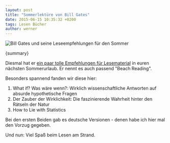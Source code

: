 ```yaml
---
layout: post
title: "Sommerlektüre von Bill Gates"
date: 2015-06-15 10:35:32 +0200
tags: Lesen Bücher
author: werner
---
```





<Image
  src={summerBooksImage}
  alt="Bill Gates und seine Leseempfehlungen für den Sommer"
  caption="Bill Gates und seine Leseempfehlungen für den Sommer."
/>

{summary}

Diesmal hat er [ein paar tolle Empfehlungen für Lesematerial](http://www.gatesnotes.com/About-Bill-Gates/Summer-Books-2015) in euren nächsten Sommerurlaub. Er nennt es auch passend "Beach Reading".

Besonders spannend fanden wir diese hier:

<ol class="amazon-list">
  <li>
    <Book amazonId="3813506525">
      What if? Was wäre wenn?: Wirklich wissenschaftliche Antworten auf absurde
      hypothetische Fragen
    </Book>
  </li>
  <li>
    <Book amazonId="3550088507">
      Der Zauber der Wirklichkeit: Die faszinierende Wahrheit hinter den Rätseln
      der Natur
    </Book>
  </li>
  <li>
    <Book amazonId="0393310728">How to Lie with Statistics</Book>
  </li>
</ol>

Bei den ersten Beiden gab es deutsche Versionen - denen habe ich hier mal den Vorzug gegeben.

Und nun: Viel Spaß beim Lesen am Strand.
